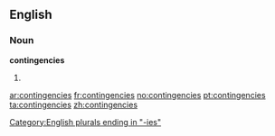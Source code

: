 ==English==

===Noun===
'''contingencies'''

# {{plural of|[[contingency]]}}

[[Category:English plurals ending in "-ies"]]

[[ar:contingencies]]
[[fr:contingencies]]
[[no:contingencies]]
[[pt:contingencies]]
[[ta:contingencies]]
[[zh:contingencies]]
